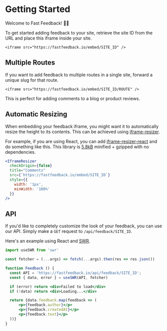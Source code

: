 # Getting Started

Welcome to Fast Feedback! 👋🏼

To get started adding feedback to your site, retrieve the site ID
from the URL and place this iframe inside your site.

```
<iframe src="https://fastfeedback.io/embed/SITE_ID" />
```

## Multiple Routes

If you want to add feedback to multiple routes in a single site,
forward a unique slug for that route.

```
<iframe src="https://fastfeedback.io/embed/SITE_ID/ROUTE" />
```

This is perfect for adding comments to a blog or product reviews.

## Automatic Resizing

When embedding your feedback iframe, you might want it to automatically resize the
height to its contents. This can be achieved using [iframe-resizer](https://github.com/davidjbradshaw/iframe-resizer).

For example, if you are using React, you can add [iframe-resizer-react](https://github.com/davidjbradshaw/iframe-resizer-react) and do
something like this. This library is [5.8kB](https://bundlephobia.com/result?p=iframe-resizer-react@1.0.4) minified + gzipped with no dependencies.

```jsx
<IframeResizer
  checkOrigin={false}
  title="Comments"
  src={`https://fastfeedback.io/embed/SITE_ID`}
  style={{
    width: '1px',
    minWidth: '100%'
  }}
/>
```

## API

If you'd like to completely customize the look of your feedback, you can use our API.
Simply make a `GET` request to `/api/feedback/SITE_ID`.

Here's an example using React and [SWR](https://swr.vercel.app).

```jsx
import useSWR from 'swr'

const fetcher = (...args) => fetch(...args).then(res => res.json())

function Feedback () {
  const API = 'https://fastfeedback.io/api/feedback/SITE_ID';
  const { data, error } = useSWR(API, fetcher)

  if (error) return <div>Failed to load</div>
  if (!data) return <div>Loading...</div>

  return {data.feedback.map(feedback => (
      <p>{feedback.author}</p>
      <p>{feedback.createdAt}</p>
      <p>{feedback.text}</p>
  ))}
}
```
